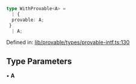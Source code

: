 ```ts
type WithProvable<A> = 
  | {
  provable: A;
 }
  | A;
```

Defined in: [lib/provable/types/provable-intf.ts:130](https://github.com/o1-labs/o1js/blob/46b9772d07785397c4bd76a102bc9f6730d321bb/src/lib/provable/types/provable-intf.ts#L130)

## Type Parameters

• **A**
